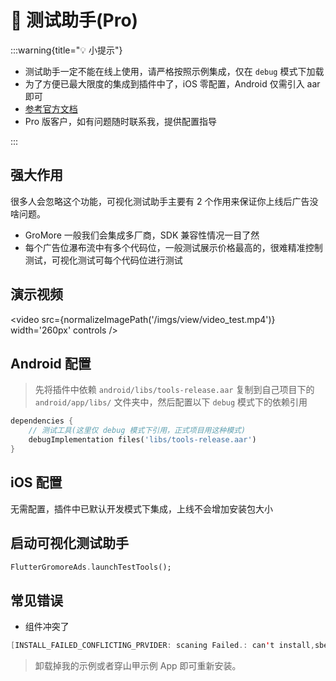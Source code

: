 
# 🧪 测试助手(Pro)

:::warning{title="💡 小提示"}

 - 测试助手一定不能在线上使用，请严格按照示例集成，仅在 `debug` 模式下加载
 - 为了方便已最大限度的集成到插件中了，iOS 零配置，Android 仅需引入 aar 即可
 - [参考官方文档](https://www.csjplatform.com/union/media/union/download/detail?id=142&docId=27626&osType=android)
 - Pro 版客户，如有问题随时联系我，提供配置指导

:::

## 强大作用

很多人会忽略这个功能，可视化测试助手主要有 2 个作用来保证你上线后广告没啥问题。

- GroMore 一般我们会集成多厂商，SDK 兼容性情况一目了然
- 每个广告位瀑布流中有多个代码位，一般测试展示价格最高的，很难精准控制测试，可视化测试可每个代码位进行测试

## 演示视频

<video src={normalizeImagePath('/imgs/view/video_test.mp4')}  width='260px' controls />

## Android 配置

> 先将插件中依赖 `android/libs/tools-release.aar` 复制到自己项目下的 `android/app/libs/` 文件夹中，然后配置以下 `debug` 模式下的依赖引用

```dart title="example/android/app/build.gradle"
dependencies {
    // 测试工具(这里仅 debug 模式下引用，正式项目用这种模式)
    debugImplementation files('libs/tools-release.aar')
}
```

## iOS 配置

无需配置，插件中已默认开发模式下集成，上线不会增加安装包大小

## 启动可视化测试助手

```dart title="example/pages/home_page.dart"
FlutterGromoreAds.launchTestTools();
```

## 常见错误

- 组件冲突了

``` java
[INSTALL_FAILED_CONFLICTING_PRVIDER: scaning Failed.: can't install,sbecause provider name .ToolsProvider (in package xxx) is already used by com.flutterads.app]
```

> 卸载掉我的示例或者穿山甲示例 App 即可重新安装。




